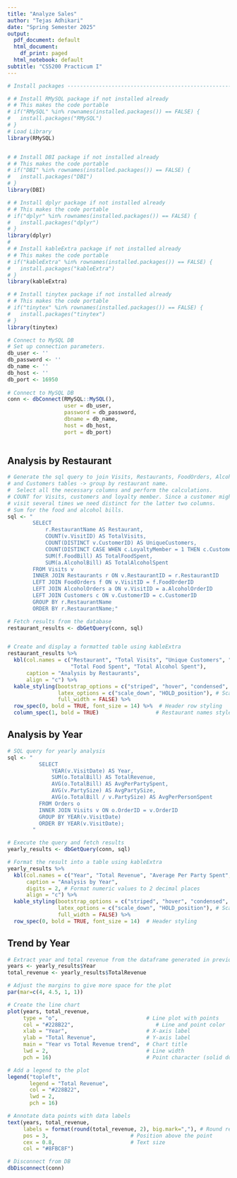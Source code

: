 ```yaml
---
title: "Analyze Sales"
author: "Tejas Adhikari"
date: "Spring Semester 2025"
output:
  pdf_document: default
  html_document:
    df_print: paged
  html_notebook: default
subtitle: "CS5200 Practicum I"
---
```



```r

# Install packages --------------------------------------------------------

# # Install RMySQL package if not installed already
# # This makes the code portable
# if("RMySQL" %in% rownames(installed.packages()) == FALSE) {
#   install.packages("RMySQL")
# }
# Load Library
library(RMySQL)


# # Install DBI package if not installed already
# # This makes the code portable
# if("DBI" %in% rownames(installed.packages()) == FALSE) {
#   install.packages("DBI")
# }
library(DBI)

# # Install dplyr package if not installed already
# # This makes the code portable
# if("dplyr" %in% rownames(installed.packages()) == FALSE) {
#   install.packages("dplyr")
# }
library(dplyr)
# 
# # Install kableExtra package if not installed already
# # This makes the code portable
# if("kableExtra" %in% rownames(installed.packages()) == FALSE) {
#   install.packages("kableExtra")
# }
library(kableExtra)

# # Install tinytex package if not installed already
# # This makes the code portable
# if("tinytex" %in% rownames(installed.packages()) == FALSE) {
#   install.packages("tinytex")
# }
library(tinytex)

# Connect to MySQL DB 
# Set up connection parameters.
db_user <- ''
db_password <- ''
db_name <- ''
db_host <- ''
db_port <- 16950  
  
# Connect to MySQL DB
conn <- dbConnect(RMySQL::MySQL(), 
                  user = db_user, 
                  password = db_password, 
                  dbname = db_name, 
                  host = db_host, 
                  port = db_port)
  
```



## Analysis by Restaurant



```r

# Generate the sql query to join Visits, Restaurants, FoodOrders, AlcohlOrders
# and Customers tables -> group by restaurant name.
#  Select all the necessary columns and perform the calculations.
# COUNT for Visits, customers and loyalty member. Since a customer might
# visit several times we need distinct for the latter two columns.
# Sum for the food and alcohol bills.
sql <- "
        SELECT 
            r.RestaurantName AS Restaurant,
            COUNT(v.VisitID) AS TotalVisits,
            COUNT(DISTINCT v.CustomerID) AS UniqueCustomers,
            COUNT(DISTINCT CASE WHEN c.LoyaltyMember = 1 THEN c.CustomerID END) AS LoyaltyCustomers,
            SUM(f.FoodBill) AS TotalFoodSpent,
            SUM(a.AlcoholBill) AS TotalAlcoholSpent
        FROM Visits v
        INNER JOIN Restaurants r ON v.RestaurantID = r.RestaurantID
        LEFT JOIN FoodOrders f ON v.VisitID = f.FoodOrderID
        LEFT JOIN AlcoholOrders a ON v.VisitID = a.AlcoholOrderID
        LEFT JOIN Customers c ON v.CustomerID = c.CustomerID
        GROUP BY r.RestaurantName
        ORDER BY r.RestaurantName;"

# Fetch results from the database
restaurant_results <- dbGetQuery(conn, sql)


# Create and display a formatted table using kableExtra
restaurant_results %>%
  kbl(col.names = c("Restaurant", "Total Visits", "Unique Customers", "Loyalty Customers",
                    "Total Food Spent", "Total Alcohol Spent"),
      caption = "Analysis by Restaurants",
      align = "c") %>%
  kable_styling(bootstrap_options = c("striped", "hover", "condensed", "responsive"),
                latex_options = c("scale_down", "HOLD_position"), # Scales table to fit within margins
                full_width = FALSE) %>%
  row_spec(0, bold = TRUE, font_size = 14) %>%  # Header row styling
  column_spec(1, bold = TRUE)                  # Restaurant names styled bold


```



## Analysis by Year

```r
# SQL query for yearly analysis
sql <- "
          SELECT 
              YEAR(v.VisitDate) AS Year,
              SUM(o.TotalBill) AS TotalRevenue,
              AVG(o.TotalBill) AS AvgPerPartySpent,
              AVG(v.PartySize) AS AvgPartySize,
              AVG(o.TotalBill / v.PartySize) AS AvgPerPersonSpent
          FROM Orders o
          INNER JOIN Visits v ON o.OrderID = v.OrderID
          GROUP BY YEAR(v.VisitDate)
          ORDER BY YEAR(v.VisitDate);
        "

# Execute the query and fetch results
yearly_results <- dbGetQuery(conn, sql)

# Format the result into a table using kableExtra
yearly_results %>%
  kbl(col.names = c("Year", "Total Revenue", "Average Per Party Spent", "Average Party Size", "Avg Per Person Spent"),
      caption = "Analysis by Year",
      digits = 2, # Format numeric values to 2 decimal places
      align = "c") %>%
  kable_styling(bootstrap_options = c("striped", "hover", "condensed", "responsive"),
                latex_options = c("scale_down", "HOLD_position"), # Scales table to fit within margins
                full_width = FALSE) %>%
  row_spec(0, bold = TRUE, font_size = 14)  # Header styling
```




## Trend by Year




```r
# Extract year and total revenue from the dataframe generated in previous chunk.
years <- yearly_results$Year
total_revenue <- yearly_results$TotalRevenue

# Adjust the margins to give more space for the plot
par(mar=c(4, 4.5, 1, 1))

# Create the line chart
plot(years, total_revenue, 
     type = "o",                            # Line plot with points
     col = "#228B22",                          # Line and point color
     xlab = "Year",                         # X-axis label
     ylab = "Total Revenue",                # Y-axis label
     main = "Year vs Total Revenue trend",  # Chart title
     lwd = 2,                               # Line width
     pch = 16)                              # Point character (solid dots)

# Add a legend to the plot
legend("topleft", 
       legend = "Total Revenue", 
       col = "#228B22", 
       lwd = 2, 
       pch = 16)

# Annotate data points with data labels
text(years, total_revenue, 
     labels = format(round(total_revenue, 2), big.mark=","), # Round revenue to 2 decimals
     pos = 3,                          # Position above the point
     cex = 0.8,                        # Text size
     col = "#8FBC8F")


```

```r
# Disconnect from DB
dbDisconnect(conn)
```
